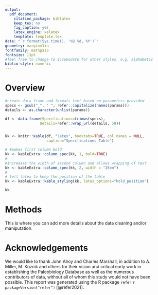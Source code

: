 ---
output:
  pdf_document:
    citation_package: biblatex
    keep_tex: no
    fig_caption: yes
    latex_engine: xelatex
    template: template.tex
date: "`r format(Sys.time(), '%B %d, %Y')`"
geometry: margin=1in
fontfamily: mathpazo
fontsize: 11pt
#feel free to change to accomodate for other styles, e.g. alphabetic
biblio-style: numeric
---
# Overview

```{r echo=FALSE, message=FALSE, warning=FALSE}
#create data frame and formats text based on parameters provided
specs <- gsub("_", " ", refer::capitalize(names(params)))
details <- as.character(unlist(params))

df <- data.frame(Specifications=trimws(specs),
                Details=refer::wrap_url(details, 50))


kk <- knitr::kable(df, "latex", booktabs=TRUE, col.names = NULL,
                   caption="Specifications Table")

# #makes first column bold
kk <- kableExtra::column_spec(kk, 1, bold=TRUE)
# 
#increases the width of second column and allows wrapping of text
kk <- kableExtra::column_spec(kk, 2, width = "25em")
# 
# tell latex to keep the position of the table
kk <- kableExtra::kable_styling(kk, latex_options="hold_position")

kk
```

# Methods
This is where you can add more details about the data cleaning and/or maniputation.

# Acknowledgements
We would like to thank John Alroy and Charles Marshall, in addition to A. Miller, M. Koznik and others for their vision and critical early work in establishing the Paleobiology Database as well as the numerous contributors of data, without all of whom this study would not have been possible. This report was generated using the R package `refer` `r packageVersion("refer")` [@refer2021].
